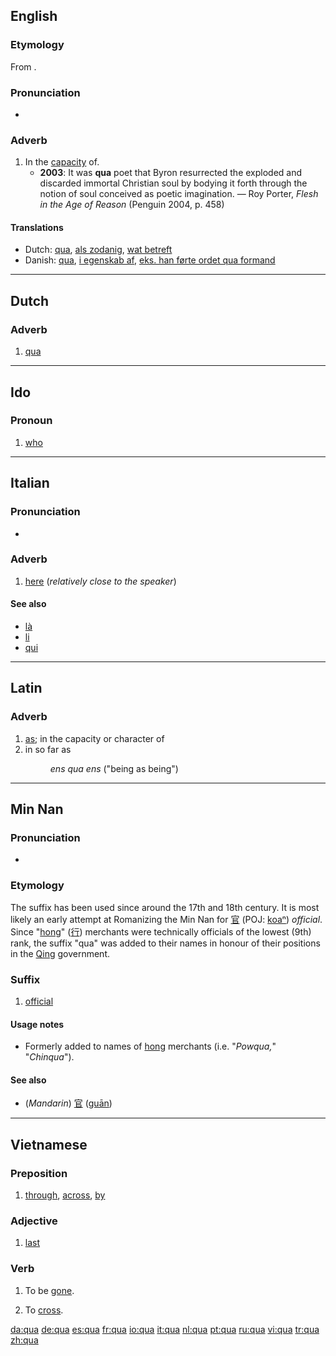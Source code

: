 {{see|quà|quá|quạ|quả}}
==English==

===Etymology===
From {{L.}} {{term|qua||in the capacity of|lang=la}}.

===Pronunciation===
*{{IPA|/kwɑː/}}
*:{{rhymes|eɪ}}

===Adverb===
{{en-adv|-}}

# In the [[capacity]] of.
#*'''2003''': It was '''qua''' poet that Byron resurrected the exploded and discarded immortal Christian soul by bodying it forth through the notion of soul conceived as poetic imagination. — Roy Porter, ''Flesh in the Age of Reason'' (Penguin 2004, p. 458)

====Translations====
{{trans-top|in the capacity of}}
*Dutch: [[qua#Dutch|qua]], [[als zodanig]], [[wat betreft]]
*Danish: [[qua#Danish|qua]], [[i egenskab af]], [[eks. han førte ordet qua formand]]
{{trans-mid}}
{{trans-bottom}}

----

==Dutch==

===Adverb===
{{infl|nl|adverb}}

# [[#English|qua]]

----

==Ido==

===Pronoun===
{{io-pron}}

# [[who]]

----

==Italian==

===Pronunciation===
*{{IPA|/kwa/}}

===Adverb===
{{infl|it|adverb}}

# [[here]] (''relatively close to the speaker'') <!--can't remember whether this is true, or whether this applies to "qui" instead-->

====See also====
*[[là#Italian|là]]
*[[li#Italian|li]]
*[[qui#Italian|qui]]

----

==Latin==

===Adverb===
{{infl|la|adverb}}

# [[as]]; in the capacity or character of
# in so far as
#: ''ens qua ens'' ("being as being")

----

==Min Nan==

===Pronunciation===
*{{IPA|[ kuã˥˥ ]}}

===Etymology===
The suffix has been used since around the 17th and 18th century. It is most likely an early attempt at Romanizing the Min Nan for [[官]] (POJ: [[koaⁿ]]) ''official''. Since "[[hong]]" ([[行]]) merchants were technically officials of the lowest (9th) rank, the suffix "qua" was added to their names in honour of their positions in the [[w:Qing Dynasty|Qing]] government.

===Suffix===
{{infl|nan|suffix|poj|koaⁿ|traditional and simplified|官}}

# [[official]]

====Usage notes====
*Formerly added to names of [[hong]] merchants (i.e. "''Powqua,''" "''Chinqua''").

====See also====
*(''Mandarin'') [[官]] ([[guān]])

----

==Vietnamese==

===Preposition===
{{infl|vi|preposition}}

# [[through]], [[across]], [[by]]

===Adjective===
{{infl|vi|adjective}}

# [[last#Adjective|last]]

===Verb===
{{infl|vi|verb}}

# {{intransitive|lang=vi}} To be [[gone]].
# {{intransitive|lang=vi}} To [[cross#Verb|cross]].

[[da:qua]]
[[de:qua]]
[[es:qua]]
[[fr:qua]]
[[io:qua]]
[[it:qua]]
[[nl:qua]]
[[pt:qua]]
[[ru:qua]]
[[vi:qua]]
[[tr:qua]]
[[zh:qua]]